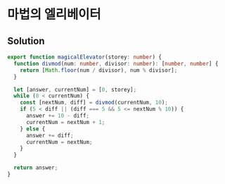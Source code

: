 # 마법의 엘리베이터

## Solution

```typescript filename="solution.ts" copy
export function magicalElevator(storey: number) {
  function divmod(num: number, divisor: number): [number, number] {
    return [Math.floor(num / divisor), num % divisor];
  }

  let [answer, currentNum] = [0, storey];
  while (0 < currentNum) {
    const [nextNum, diff] = divmod(currentNum, 10);
    if (5 < diff || (diff === 5 && 5 <= nextNum % 10)) {
      answer += 10 - diff;
      currentNum = nextNum + 1;
    } else {
      answer += diff;
      currentNum = nextNum;
    }
  }

  return answer;
}
```
